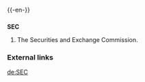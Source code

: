 {{-en-}}

==={{abbreviation}}===
'''SEC'''
#The Securities and Exchange Commission.

===External links===
{{pedialite}}

[[de:SEC]]